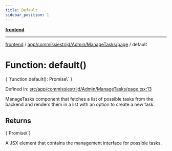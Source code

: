 ```yaml
---
title: Default
sidebar_position: 1
---
```



[**frontend**](../../../../../..)

***

[frontend](../../../../../..) / [app/commissiestrijd/Admin/ManageTasks/page](..) / default

# Function: default()

<CodeBlock language="ts">
{ `function default(): Promise\<Element\>` }
</CodeBlock>

Defined in: [src/app/commissiestrijd/Admin/ManageTasks/page.tsx:13](https://github.com/svsticky/CommitteeClash/blob/42e3ab31b18c9cdd65955be0ecd3ca0a2cb493b5/frontend/src/app/commissiestrijd/Admin/ManageTasks/page.tsx#L13)

ManageTasks component that fetches a list of possible tasks from the backend
and renders them in a list with an option to create a new task.

## Returns
<CodeBlock language="ts">
{`Promise\<Element\>`}
</CodeBlock>

A JSX element that contains the management interface for possible tasks.
